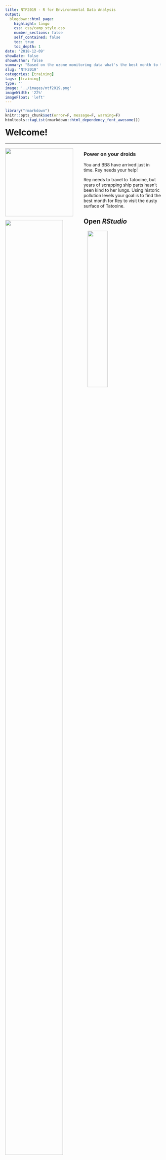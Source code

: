 ```yaml
---
title: NTF2019 - R for Environmental Data Analysis
output: 
  blogdown::html_page: 
    highlight: tango
    css: css/camp_style.css
    number_sections: false
    self_contained: false
    toc: true
    toc_depth: 1
date: '2018-12-09'
showDate: false
showAuthor: false
summary: "Based on the ozone monitoring data what's the best month to travel? Power on your droids, we are going to use R to..."
slug: 'NTF2019'
categories: [training]
tags: [training]
type: ''
image: '../images/ntf2019.png' 
imageWidth: '22%'
imageFloat: 'left'
---
```



```r
library("rmarkdown")
knitr::opts_chunk$set(error=F, message=F, warning=F)
htmltools::tagList(rmarkdown::html_dependency_font_awesome())
```


<h1 style="margin-top: 15px;"> Welcome! </h1>
<hr>

![](../images/day1_bb8_sq.png){width="220" style="float: left; margin-right: 34px; margin-bottom: 14px;"}


### Power on your droids
You and BB8 have arrived just in time. Rey needs your help!

Rey needs to travel to Tatooine, but years of scrapping ship parts hasn't been kind to her lungs. Using historic pollution levels your goal is to find the best month for Rey to visit the dusty surface of Tatooine. 


## Open _RStudio_

<div style="width: 48%; float: left; margin-right: 5%; margin-top: -14px;">

![](../images/rstudio_logo.png){style="width: 88%; margin-top: -35px; margin-bottom: -6px;"}

- __Where's my R!__ _Need to install R or RStudio? Jump over to [Get R!](../page/install.html)_
- __Install troubles?__ _Don't worry, you can use R online at [RStudio Cloud](https://rstudio.cloud/)._


<br>
<br>

</div>


![](../images/rstudio_open.png){style="width: 36%;"}

<div style="clear: both;"></div>



# Introductions
<hr>

### Good morning! 

We are Melinda, Vallen, Jaime, Kristie & Dorian.  

We like __R__.

We aren't computer scientists and that's okay! 

We make lots of mistakes. You can laugh at us. 


## All together now {-}

Let's launch ourselves into the unknown and use R to introduce ourselves. Consider this an RStudio warm-up. We'll use R to introduce ourselves and the data we love.

![](../images/starwars_group.jpg){align="right" style="width: 50%; margin-left: 26px; margin-top: 38px;"}

__Share:__  

<div class="note" style="margin-top: 0;">

- Your name  
- Distance you traveled to get here
- Types of data you have
- A snack you want right now
- The messiest, weirdest, funniest part of your data

__Good news:__ _If you do something with data over and over again, this could be something you can automate in R._ 

</div>

<br>

- In R Studio click on __File > New File > R Script__. You will see a code editor window open. 

![](../images/new_script_file.png){style="width: 70%; margin-bottom: 18px;"}

- You will be writing and saving code in this window. This is your code editor.  

## Create and store values

You can assign values to new objects using the "left arrow". 

> __Left arrow__ 
> `x  <-  5 `

This is written by typing a less-than sign followed by a hyphen. It's more officially known as the _assignment operator_. Try adding the code below to your R script and assign a value to an object called `my_name`.

<br>

#### __Let's try it__
```r

my_name <- "Your Name" # Text and characters are put in quotes

miles_traveled <- 1869 # A number

# A list of data I use
my_data_types <- c("PAHs", "Air Toxics", "Ultrafine particles") 

best_snack_in_the_universe <- "Air Heads" 

```


<br>

Now, you can type _`my_name`_ into your console (lower left hand quadrant) and your entry will be returned.

```r

my_name

miles_traveled
```

<br>

> To run everything at once, you can highlight all of the code you've written in the _Code Editor_ and push `CTRL + ENTER`.


## It's ALL about you

Now we can create a data table, which is also called a `data.frame()`.
```r
# Put the 4 items into a table
all_about_me <- data.frame(name           = my_name, 
                           miles_traveled = miles_traveled, 
                           data_types     = my_data_types,  
                           best_snack     = best_snack_in_the_universe)
```


Let's bounce around the room and introduce ourselves with help from our R scripts.


<details style="margin-top: 34px;">
<summary class="btn_code"> __GET R PACKAGES__ </summary>

<div class="quiz" style="margin-top: -8px; border-radius: 0;">

<p>

To use a new _package_ in R you first need to install it -- much like a free App on your phone. To save time on installation, you can copy the text below and paste it into the RStudio console found on the left-side of the screen when you open RStudio. 


```r
new_packages <- c("readr", "readxl", "dplyr", "ggplot2", "lubridate")

install.packages(new_packages)

```


![](../../images/install_screen.png)

<p style="margin-top: 5px;">
Then press `ENTER` to begin the installation. If all goes well, you should start to see some messages appear similar to this, which provide information on the installation progress.

![](../../images/install_msg.png)
</p>

__Congrats rebel droid!__ <i class="fa fa-android" style="font-size: 44px;"></i> 

</p></div>
</details>

<br>


## Today's challenge
<hr>

![](https://i.pinimg.com/736x/7b/c0/02/7bc00221cf62f736fa1592efd7ba6213.jpg){width="254" style="float: left; margin-right: 24px; margin-bottom: 14px;"}

<br>

> Rey needs to visit Tatooine to help the Rebel Alliance, and we have ozone data to help her decide what month we should visit -- preferrably the month with the lowest ozone concentration. The goal for today is to give Rey a nice chart of monthly ozone concentrations to help her plan.

<br>

To complete this challenge we'll follow the general roadmap below. 

<div style="clear: both;"></div>

### Today's workflow

<div class="note">

1. __READ__ the data
1. __[PLOT]__ the data
1. __CLEAN__ the data
- __[PLOT]__ some more
4. __SUMMARIZE__ the data
- __[PLOT]__ even more
5. __SAVE__ the results
6. __SHARE__ with friends

</div>

# But why R? 
<hr>

![](../images/rladies_map.gif){style="width: 95%;"}

## R Community
See the [R Community](community.html) page.

- [R support and community](https://itep-r.netlify.com/page/community.html)
- ITEP page for sharing (https://github.com/itep-data/R-questions) Look at the example script for cleaning headers!
- Finding R Help https://itep-r.netlify.com/page/help.html

## When to use R?

- To connect to databases.
- To read data from websites.
- To document and share methods.
- When data will have frequent updates.
- When we want to improve a process over time.


## R is for reading 

![](../images/R_recipe.png){style="width: 55%; float: left; margin-right: 28px; margin-left: -16px;"}

Lucky for us, programming doesn't have to be a bunch of math equations. R allows you to write your data analysis in a step-by-step fashion, much like creating a recipe for cookies. And just like a recipe, we can start at the top and read our way down to the bottom. 


<div style="clear: both;"></div>

<br>

## It begins!

### Start an R project 

We'll make a new project for our investigation of ozone on Tatooine.

<div class="well" style="margin-left: 5%;">

__Step 1:__ Start a new project

- In _Rstudio_ select _File_ from the top menu bar
    - Choose _New Project..._
    - Choose _New Directory_
    - Choose _New Project_
- Enter a project name such as `"NTF-2019"`
- Select _Browse..._ and choose a folder where you normally perform your work. 
    - Click _Create Project_

__Step 2:__ Open a new script 

- __File > New File > R Script__
    - Click the _floppy disk_ save icon
    - Give it a name: `Rey.R` or `ozone.R` will work well

</div>

# A grand tour 

![](../images/rstudio.png){style="width: 85%;"}

<br>

<div class="red-note">
__1. Code Editor__ 

This is where you write your scripts and document your work. The tabs at the top of the code editor allow you to view scripts and data sets you have open. This is where you'll spend most of your time.
</div>

<div class="red-note">
__2. Console__ 

This is where code is actually executed by the computer. It shows code that you have run and any errors, warnings, or other messages resulting from that code. You can input code directly into the console and run it, but it won't be saved for later. That's why we like to run all of our code directly from a script in the code editor.
</div>

<div class="red-note">
__3. Workspace__ 

This pane shows all of the objects and functions that you have created, as well as a history of the code you have run during your current session. The environment tab shows all of your objects and functions. The history tab shows the code you have run. Note the _broom_ icon below the Connections tab. This cleans shop and allows you to clear all of the objects in your workspace.
</div>

<div class="red-note">
__4. Plots and files__ 

These tabs allow you to view and open files in your current directory, view plots and other visual objects like maps, view your installed packages and their functions, and access the help window. If at anytime you're unsure what a function does, enter it's name after a question mark. For example, try entering `?mean` into the console and push __ENTER__.
</div>


# First steps 

# 1. | Read the data 
<hr>

![](../images/readr-hexbin-sticker-from-rstudio.png){style="width: 20%; float: left; margin-right: 4px;"}

<br>

<div style="width: 79%; float: right;">
```r
library(readr)

air_data <- read_csv("https://itep-r.netlify.com/data/OZONE_samples.csv")
```

</div>

<div style="clear: both;"></div>

```r
library(knitr)
library(dplyr)
air_data %>% sample_n(5) %>% select(SITE, MESSY_DATE, OZONE, temperature, LATITUDE, LONGITUDE, UNITS) %>% kable()
```


##	Clean header names 
<hr>

![](../images/janitor_hex.png){style="width: 17%; float: right;"}

![](../images/dplyr_hex.png){style="width: 17%; float: right; margin-left: 30px;"}

<br>

There are two great packages that can help us with cleaning header names. Let's install them!

<br>

<div style="clear: both;"></div>


### Install new packages
```r
install.packages("janitor")
install.packages("dplyr")
```


### Load packages from your personal `library()`
```r
library(janitor)
library(dplyr)

# General cleaning for all columns
air_data <- clean_names(air_data)

# Change and set specific names
air_data <- rename(air_data,
                   lat = latitude,
                   lon = longitude)

```


# 2. | Plot the data {-}
<hr>

![](../images/ggplot2_hex.png){style="width: 22%; float: left; margin-right: 4%;"}

<br>


```r
library(ggplot2)

ggplot(air_data, aes(x = temperature, y = ozone, color = site)) + 
    geom_point(size = 7, alpha = 0.3) 
```

<div style="clear: both;"></div>


# Explore the data
<hr>

Some functions to get to know your data.


| Function        | Information                 |  
|:----------------|:----------------------------|  
| `names(scrap)`  | column names                |  
| `nrow(...)`     | number of rows              |  
| `ncol(...)`     | number of columns           | 
| `summary(...)`  | summary of all column values (ex. _max_, _mean_, _median_)  | 
| `glimpse(...)`  | column names + a glimpse of first values (requires _dplyr_ package)   |  


## `glimpse()` and `summary()` 

Use the `glimpse()` function to find out what type and how much data you have.

Use the `summary()` function to get a quick report of your numeric data.


```r
library(dplyr)

# Glimpse the columns of your data and their first few contents
glimpse(air_data)
```

```r
# Show numeric summary of the min, mean, and max of all columns
summary(air_data)
```

```r

# Try the rest on your own
nrow()

ncol()

names()

```


# 3. | Clean the data 
<hr>


### Filter out values that are out-of-range 
```r

# Drop values out of range
air_data <- filter(air_data, ozone > 0)

# We can filter with two conditions
air_data <- filter(air_data, ozone > 0, temperature < 199) 

```

### Check the units column
```r

# Show all unique values in the units column
distinct(air_data, units)

```


PPM! That explains the tiny results. It looks like we may need to fix the units on these ozone values. For that we'll want to call the friendly `dplyr` package.



## It's time for `dplyr` 
<hr>

<i class="fas fa-toolbox"></i> __Your analysis toolbox__ 

<div class="notes">

| Function      | Job                                                 |  
|:--------------|:----------------------------------------------------|  
| `select()`    | Select individual columns to drop, keep, or reorder |  
| `arrange()`   | Reorder or sort rows by value of a column           |  
| `filter()`    | Pick a subset of rows by the value of a column      | 
| `mutate()`    | Add new columns or update existing columns          | 
| `summarize()` | Calculate a single summary for the entire table     |   
| `group_by()`  | Split data into groups by values in a column        |  

</div>


# Porg example 

We recruited a poggle of porgs to help demo the `dplyr` functions. As you can see in the table below, there are two types: yellow and gray. 

```r
cat(readLines("../page/porg_tabs.txt"))
```


## Fix the units
### `mutate()`

```r

# Convert all samples to PPB
air_data <- mutate(air_data, 
                   ozone_ppb = ozone * 1000) 
```



![](../images/chewie_box.png){style="width: 58%; float: left;"}

# `Lunch break` <i class="fa fa-utensils"></i> ☕

<div style="clear: both;"></div>

# Dates 
<hr>

### The `lubridate` package

![](../images/lubridate.png){style="width: 22%; float: left; margin-right: 30px; margin-top: 8px; margin-bottom: 12px;"}


<br>

It's about time! Lubridate makes working with dates easier. 

We can do date math, add and subtract days, and make seasonal and day of the week averages. 

<br>


<div style="clear: both;"></div>

__Date functions__

![](../images/lubridate_summaries.png){style="width: 35%; float: left;"}

![](../images/lubridate_functions.png){style="width: 50%;"}

<div style="clear: both;"></div>

## Clean the dates
```r
library(lubridate) 

# Set date column to official date format
## We'll use "ymd_hms()" because our dates are written as year-month-day hour_minute_second
air_data <- mutate(air_data, date_time = ymd_hms(messy_date))

# Now we can add a variety of date and time columns to our data
air_data <- mutate(air_data, 
                    date = date(date_time),
                    hour = hour(date_time),
                    month = month(date_time, label = TRUE),
                    day   = wday(date_time, label = TRUE),
                   year = year(date_time)) 
```

<br>

# Guess Who? 
<h2 style="margin-top: -24px;"> _Star Wars edition_ </h2>

![](../images/sw_guesswho.jpg){width="280" align="right" style="margin-top: -65px; margin-left: 24px; margin-right: 36px;"}

> Are you the best Jedi detective out there? Let's play a game to find out. 

<br>

Guess what else comes with the `dplyr` package? A **Star Wars data set**.

You can open the data set with the following steps:

1. Load the `dplyr` package from your `library()`
1. Pull the Star Wars dataset into your environment.
    

```r
library(dplyr)

starwars_data <- starwars
```


## <span style="text-decoration: underline;"> Rules </span> 

1. Scroll through the Star Wars dataset and find a character you find interesting.
   - Or run `sample_n(starwars_data, 1)` to choose your character at random.
1. __Keep it hidden!__ Don't show your neighbor the character you chose.
1. Take turns asking each other questions about your partner's Star Wars character. 
1. Use the answers to build a `filter()` function and narrow down the potential character your neighbor may have picked. 


For example: Here's a `filter()` statement that filters the data to the character _Plo Koon_.

<div style="width: 90%; margin-left: 8%">
```r
mr_koon <- filter(starwars_data,
                  mass       < 100,
                  eye_color  != "blue",
                  gender     == "male",
                  homeworld  == "Dorin",
                  birth_year > 20)

```
</div>

5. _Elusive_ answers are encouraged.
    - For example, if someone asks: _What is your character's mass?_ 
    - You can respond: _My character's mass is equal to one less than their age._ 
    - Or if you're feeling generous you can give a more straight forward answer such as: _My character's mass is definitely more than 100 and less that 140._
6. Sometimes a character will not have a specific attribute. We learned earlier how R stores nulls as `NA`. If your character has a missing value for hair color, one of your filter statements could be `is.na(hair_color)`. 

<br>

<span style="margin-top: 18px; color: green;"> __WINNER!__ </span>

The winner is the first to guess their neighbor's character.


<details>
<summary class = "btn_code_green"> __WINNERS Click here!__ </summary>

<div class="data">
<p>

<div style="height: 538px; max-height: 538px; margin: 20px; margin-left: 2px; overflow: hidden;">

![](https://memegenerator.net/img/instances/72557990/hey-schrdinger-i-win.jpg)

</div>

</p></div>
</details>


<br>

<div class="note">

#### Want to rematch? 

How about make it best of __3__ games? Or switch partners and try again.

</div>


# 4. | More plots!

```r
ggplot(air_data, aes(x = date, y = ozone, color = month)) + 
    geom_point(alpha = 0.2, size = 3) 
```


# Combine tables with `left_join()`

Many times concentration data and meteorological data arrive to our desks separately, but we want them joined together.

![](../images/left_join_venn.png){style="width: 55%;"}

<br>
<hr>

`left_join()` works like a zipper and combines two tables based on one or more variables. They can have the same name or not. Since it's `left_join`, the entire table on the left side is retained. Anything that matches from the right side is retained and the rest is not retained.



### Adding porg names {-}

Remember our porg friends? How rude of us not to share their names. __Wups!__

Here's a table of their names.

<div style="margin-left: 30px; margin-top: 24px; width: 37%; max-width: 37%; margin-bottom: 22px;">
![](../images/porgs/porg_names_tbl.png)
</div>


<div style="clear: both;"></div>

__Hey now!__ That's not very helpful. Who's who? Let's join their names to the rest of the data.


![](../images/porgs/leftjoin_porgs.png){style="width: 90%; max-width: 85%;"}

<br>

### __What's the result?__ {-}

<div class="well">
![](../images/porgs/porgs_and_names.png){style="width: 85%; max-width: 85%;"}
</div>

<br>

> __Let's try adding MET data to our ozone observations.__

```r

met_data <- read_csv("https://itep-r.netlify.com/data/met_data.csv")

ozone_met <- left_join(air_data, met_data, 
                       by = c("date" = "date", 
                              "site" = "site", 
                              "hour" = "hour")) 
glimpse(ozone_met)
```

## Polar plots

When looking at air concentration data, we often want to know what direction the wind is blowing from when an air pollutant tends to be elevated. This can help to answer if the pollution source is local or if it is more of a regionl issue.

Pairing wind direction and air concentration data helps answer these questions and provide further insights. Polar plots are one way to look at wind data and get to know the wind patterns around your air monitors.

<br>
<hr>

For our data, we have two monitoring sites. Let's start by looking at the data for one of the sites.

```r

ozone_met <- filter(ozone_met, site == "27-017-7417")

```


```r
ggplot(ozone_met, aes(x = wd, y = ozone)) + 
      coord_polar(start = 0) +
      geom_point(shape = 16, size = 2, alpha = 0.3) +
      theme_bw() +
      scale_x_continuous(breaks = seq(0, 360, by = 90), expand = c(0,0), lim = c(0, 360), name = "", label = c("","E", "S", "W", "N"))
    
```


<div class="tip">

#### <i class="fa fa-bicycle" aria-hidden="true" style="color: darkgreen"></i> Exercise

Let's experiment with the transparency of the points by changing the value after `alpha =`.   

How does changing the value to `alpha = 0.1` change the chart?   
How about `alpha = 0.9`?
</div>


## Calendar plot

Sometimes with air data we want to know if there is seasonality in the data. Calendar plots are great for this. The plot below has quite a few layers added to it, but once you have the script it is easy to reuse. You can change the column names to your math your own data, and voila, you have a calendar of your own!


> Let's make this plot for only the year 2015. To do that we'll first use `filter()`.

```r
ozone_met <- filter(ozone_met, year == 2015)
```


> We can look at our data for each day of the week in 2015.

```r
ggplot(ozone_met, aes(x = day, y = hour, fill = ozone)) +
  geom_tile(color = "white", size = 0.5) 

```


> We can also compare concentrations by day of the week for every month.

```r

ggplot(ozone_met, aes(day, month, fill = ozone)) +
  geom_tile(color = "white", size = 0.5)

```

> Lastly, let's compare by day of the week and hour of the day.

```r
ggplot(ozone_met, aes(hour, day, fill = ozone)) +
  geom_tile(color = "gray", size = 0.5) +
  facet_wrap(~month)
```

<br>

<div class="tip">
#### <i class="fa fa-bicycle" aria-hidden="true" style="color: darkgreen"></i> Exercise

What do the blank spaces mean?
</div>

# 5. | Group and Summarize the data 

To calculate a summary statistic for each group in the data we use `group_by()`.

> First we'll group the data by month and by site. This will let us calculate a summary of the ozone concentration for each month of the year and for every site in our data.

```r
air_data <- group_by(air_data, month, site)

```

> Next we can use `summarize()` to make a table showing the average ozone concentration. Summarize will automatically include a result for each group that we created above.

```r
air_data_summary <- summarize(air_data, avg_ozone = mean(ozone))
```


```r
air_data_summary %>% knitr::kable()
```

<br>

> Lastly, to ungroup the data we can run the nicely named function `ungroup()`.

```r
air_data <- ungroup(air_data)
```

<div class="tip">
#### <i class="fa fa-bicycle" aria-hidden="true" style="color: darkgreen"></i> Exercise

Try running the same summarize code on the data after you use `ungroup()`. 

What do you get?
</div>

# 6. | Save results

> Save the summarized data table

```r
write_csv(air_data_summary, "2015-2017_ozone_summary.csv")
```


> Plot the summarized data 

```r
ggplot(air_data_summary, aes(x = month, y = avg_ozone, fill = avg_ozone)) + 
    geom_col(width = 0.9) 

```


> Save plots 

```r
ggplot(air_data_summary, aes(x = month, y = avg_ozone, fill = avg_ozone)) + 
    geom_col(width = 0.9) +
    ggsave("Ozone_by_month.png")

```


# 7. | Share with friends

Having an exact record of what you did can serve as great documentation for yourself and others. So next year when your coworker asks why they're getting a different answer for the average ozone concentration, or why you dropped some values from the data, you'll be able to tell them. 

This is also handy when the lab gets back to you and lets you know the ozone observations were okay on the day that the instrument recorded really high temperatures. You can then update that one line in the script and push re-run to remake all of your charts.
 
## Share on GitHub

<a href = "https://github.com/dKvale/ex__OZONE__Project">
![](../images/github_example_ozone.png){style="width: 90%;"}
</a>


## Congratulations! 
You've added some great tools to your data analysis tool belt. Now go forth and put them to use.

### More data awaits you... 

![](../images/rey_bb8_sand_dunes.gif){style="width: 70%; margin-left: 10%;"}



# Customize R Studio 

#### Make it your own

Let's add a little style so R Studio feels like home since you will spend lots of time here. Follow these steps to change the font-size and and color scheme: 

1. Go to __Tools__ on the top navigation bar. 
2. Choose `Global Options...`
3. Choose `Appearance` with the paint bucket.
4. Find something you like.


<img src="../images/font_change.png" style="width: 45%; margin-top: 18px;">

<br>


# <i class="far fa-question-circle" aria-hidden="true"></i> Help!

Lost in an ERROR message? Is something behaving strangely and want to know why? 

See the [Help!](help.html) page for some troubleshooting options.


<details style="margin-top: 34px;">
<summary class="btn_code"> <h4 style="font-size: 22px;"> <i class="fas fa-key fa-xs" style="color: #c81888;" aria-hidden="true"></i> Key terms </h4></summary>
<p>

|    |                                                                  |   
|----|:----------------------------------------------------------------:|  
|`package  `| An add-on for R that contains new functions that someone created to help you. It's like an App for R.  |  
|`library  `| The name of the folder that stores all your packages, and the function used to load a package.  |  
|`function  `| Functions perform an operation on your data and returns a result. The function `sum()` takes a series of values and returns the sum for you.  |  
|`argument  `| Arguments are options or inputs that you pass to a function to change how it behaves. The argument `skip = 1` tells the `read_csv()` function to ignore the first row when reading in a data file. To see the default values for a function you can type `?read_csv` in the console.  |  

<br>
</p>
</details>

<br>

## <i class="fa fa-rocket" aria-hidden="true"></i> Return to [Home](../../index.html) {-}
